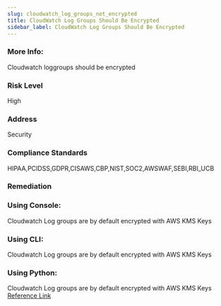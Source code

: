 ```yaml
---
slug: cloudwatch_log_groups_not_encrypted
title: CloudWatch Log Groups Should Be Encrypted
sidebar_label: CloudWatch Log Groups Should Be Encrypted
---
```


### More Info:

Cloudwatch loggroups should be encrypted

### Risk Level

High

### Address

Security

### Compliance Standards

HIPAA,PCIDSS,GDPR,CISAWS,CBP,NIST,SOC2,AWSWAF,SEBI,RBI_UCB

### Remediation
### Using Console:

Cloudwatch Log groups are by default encrypted with AWS KMS Keys

### Using CLI:

Cloudwatch Log groups are by default encrypted with AWS KMS Keys

### Using Python:

Cloudwatch Log groups are by default encrypted with AWS KMS Keys
[Reference Link](https://docs.aws.amazon.com/AmazonCloudWatch/latest/logs/encrypt-log-data-kms.html)

